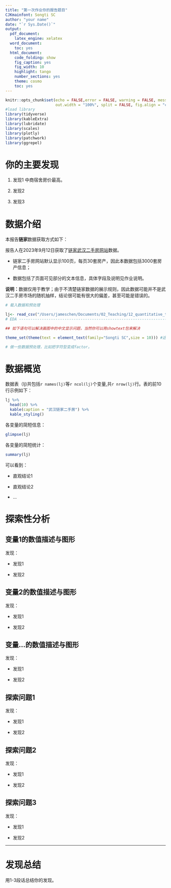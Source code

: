 ```yaml
---
title: "第一次作业你的报告题目"
CJKmainfont: Songti SC
author: "your name"
date: "`r Sys.Date()`"
output:
  pdf_document:
    latex_engine: xelatex
  word_document:
    toc: yes
  html_document:
    code_folding: show
    fig_caption: yes
    fig_width: 10
    highlight: tango
    number_sections: yes
    theme: cosmo
    toc: yes
---
```

```r
knitr::opts_chunk$set(echo = FALSE,error = FALSE, warning = FALSE, message = FALSE,
                      out.width = "100%", split = FALSE, fig.align = "center")
#load library
library(tidyverse)
library(kableExtra)
library(lubridate)
library(scales)
library(plotly)
library(patchwork)
library(ggrepel)
```

# 你的主要发现

1. 发现1
中商宿舍房价最高。
1. 发现2
  
1. 发现3
    

# 数据介绍

本报告**链家**数据获取方式如下：
    
报告人在2023年9月12日获取了[链家武汉二手房网站](https://wh.lianjia.com/ershoufang/)数据。
    
- 链家二手房网站默认显示100页，每页30套房产，因此本数据包括3000套房产信息；
    
- 数据包括了页面可见部分的文本信息，具体字段及说明见作业说明。

 **说明：**数据仅用于教学；由于不清楚链家数据的展示规则，因此数据可能并不是武汉二手房市场的随机抽样，结论很可能有很大的偏差，甚至可能是错误的。
    
```r
# 载入数据和预处理

lj<- read_csv("/Users/jameschen/Documents/02_Teaching/12_quantitative_thinking_R/data/2023-09-12_cleaned.csv")
# EDA ---------------------------------------------------------------------

## 如下语句可以解决画图中的中文显示问题，当然你可以用showtext包来解决

theme_set(theme(text = element_text(family="Songti SC",size = 10))) #这里family设置成你系统中的中文字体名。

# 做一些数据预处理，比如把字符型变成factor。

```

# 数据概览

数据表（lj)共包括`r names(lj)`等`r ncol(lj)`个变量,共`r nrow(lj)`行。表的前10行示例如下：

```r
lj %>% 
  head(10) %>%
  kable(caption = "武汉链家二手房") %>% 
  kable_styling()
```

各变量的简短信息：
```r
glimpse(lj)
```

各变量的简短统计：
```r
summary(lj)
```

可以看到：

- 直观结论1

- 直观结论2

- ...

# 探索性分析

## 变量1的数值描述与图形

发现：

- 发现1

- 发现2

## 变量2的数值描述与图形

发现：

- 发现1

- 发现2

## 变量...的数值描述与图形

发现：

- 发现1

- 发现2

## 探索问题1

发现：

- 发现1

- 发现2

## 探索问题2

发现：

- 发现1

- 发现2

## 探索问题3

发现：

- 发现1

- 发现2

---

# 发现总结

用1-3段话总结你的发现。



